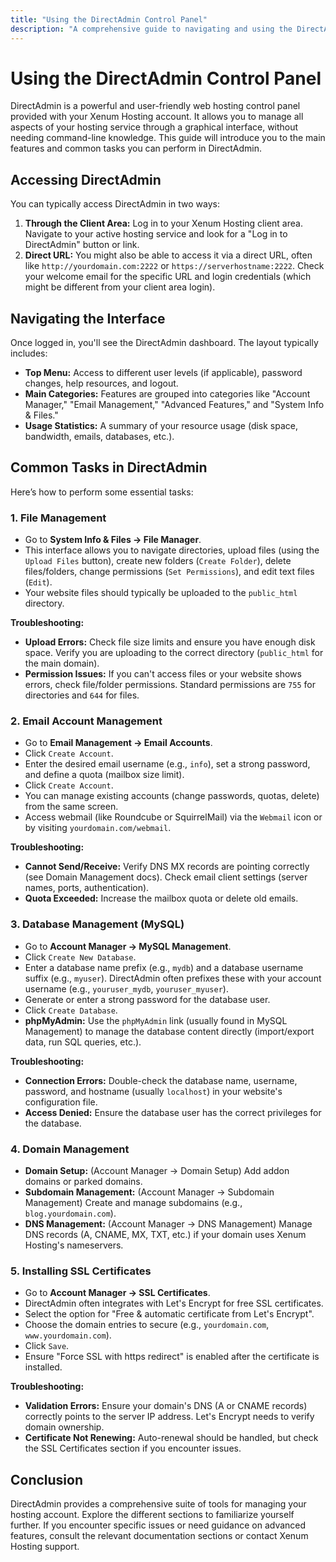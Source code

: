 ```yaml
---
title: "Using the DirectAdmin Control Panel"
description: "A comprehensive guide to navigating and using the DirectAdmin control panel for managing your Xenum Hosting account, including file management, email setup, and database creation."
---
```


# Using the DirectAdmin Control Panel

DirectAdmin is a powerful and user-friendly web hosting control panel provided with your Xenum Hosting account. It allows you to manage all aspects of your hosting service through a graphical interface, without needing command-line knowledge. This guide will introduce you to the main features and common tasks you can perform in DirectAdmin.

## Accessing DirectAdmin

You can typically access DirectAdmin in two ways:

1.  **Through the Client Area:** Log in to your Xenum Hosting client area. Navigate to your active hosting service and look for a "Log in to DirectAdmin" button or link.
2.  **Direct URL:** You might also be able to access it via a direct URL, often like `http://yourdomain.com:2222` or `https://serverhostname:2222`. Check your welcome email for the specific URL and login credentials (which might be different from your client area login).

## Navigating the Interface

Once logged in, you'll see the DirectAdmin dashboard. The layout typically includes:

*   **Top Menu:** Access to different user levels (if applicable), password changes, help resources, and logout.
*   **Main Categories:** Features are grouped into categories like "Account Manager," "Email Management," "Advanced Features," and "System Info & Files."
*   **Usage Statistics:** A summary of your resource usage (disk space, bandwidth, emails, databases, etc.).

## Common Tasks in DirectAdmin

Here’s how to perform some essential tasks:

### 1. File Management

*   Go to **System Info & Files -> File Manager**.
*   This interface allows you to navigate directories, upload files (using the `Upload Files` button), create new folders (`Create Folder`), delete files/folders, change permissions (`Set Permissions`), and edit text files (`Edit`).
*   Your website files should typically be uploaded to the `public_html` directory.

**Troubleshooting:**
*   **Upload Errors:** Check file size limits and ensure you have enough disk space. Verify you are uploading to the correct directory (`public_html` for the main domain).
*   **Permission Issues:** If you can't access files or your website shows errors, check file/folder permissions. Standard permissions are `755` for directories and `644` for files.

### 2. Email Account Management

*   Go to **Email Management -> Email Accounts**.
*   Click `Create Account`.
*   Enter the desired email username (e.g., `info`), set a strong password, and define a quota (mailbox size limit).
*   Click `Create Account`.
*   You can manage existing accounts (change passwords, quotas, delete) from the same screen.
*   Access webmail (like Roundcube or SquirrelMail) via the `Webmail` icon or by visiting `yourdomain.com/webmail`.

**Troubleshooting:**
*   **Cannot Send/Receive:** Verify DNS MX records are pointing correctly (see Domain Management docs). Check email client settings (server names, ports, authentication).
*   **Quota Exceeded:** Increase the mailbox quota or delete old emails.

### 3. Database Management (MySQL)

*   Go to **Account Manager -> MySQL Management**.
*   Click `Create New Database`.
*   Enter a database name prefix (e.g., `mydb`) and a database username suffix (e.g., `myuser`). DirectAdmin often prefixes these with your account username (e.g., `youruser_mydb`, `youruser_myuser`).
*   Generate or enter a strong password for the database user.
*   Click `Create Database`.
*   **phpMyAdmin:** Use the `phpMyAdmin` link (usually found in MySQL Management) to manage the database content directly (import/export data, run SQL queries, etc.).

**Troubleshooting:**
*   **Connection Errors:** Double-check the database name, username, password, and hostname (usually `localhost`) in your website's configuration file.
*   **Access Denied:** Ensure the database user has the correct privileges for the database.

### 4. Domain Management

*   **Domain Setup:** (Account Manager -> Domain Setup) Add addon domains or parked domains.
*   **Subdomain Management:** (Account Manager -> Subdomain Management) Create and manage subdomains (e.g., `blog.yourdomain.com`).
*   **DNS Management:** (Account Manager -> DNS Management) Manage DNS records (A, CNAME, MX, TXT, etc.) if your domain uses Xenum Hosting's nameservers.

### 5. Installing SSL Certificates

*   Go to **Account Manager -> SSL Certificates**.
*   DirectAdmin often integrates with Let's Encrypt for free SSL certificates.
*   Select the option for "Free & automatic certificate from Let's Encrypt".
*   Choose the domain entries to secure (e.g., `yourdomain.com`, `www.yourdomain.com`).
*   Click `Save`.
*   Ensure "Force SSL with https redirect" is enabled after the certificate is installed.

**Troubleshooting:**
*   **Validation Errors:** Ensure your domain's DNS (A or CNAME records) correctly points to the server IP address. Let's Encrypt needs to verify domain ownership.
*   **Certificate Not Renewing:** Auto-renewal should be handled, but check the SSL Certificates section if you encounter issues.

## Conclusion

DirectAdmin provides a comprehensive suite of tools for managing your hosting account. Explore the different sections to familiarize yourself further. If you encounter specific issues or need guidance on advanced features, consult the relevant documentation sections or contact Xenum Hosting support.
